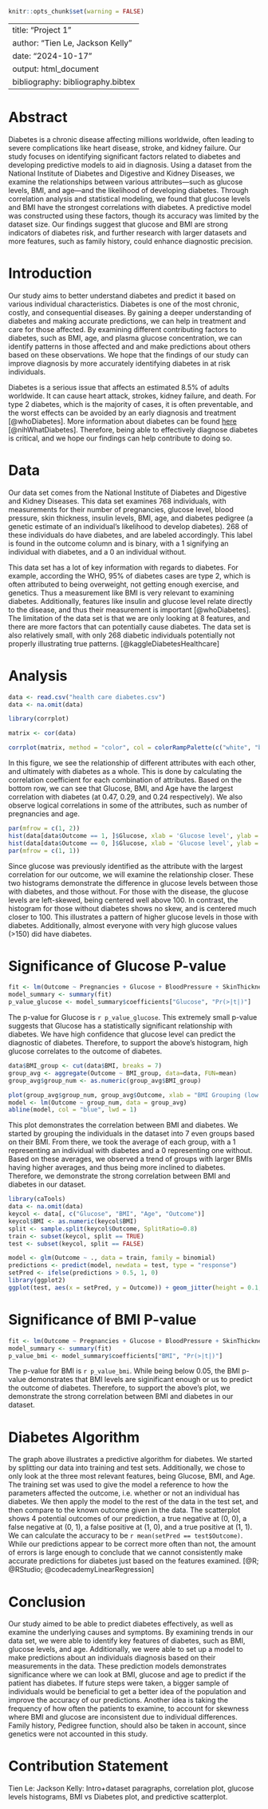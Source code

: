 ```r
knitr::opts_chunk$set(warning = FALSE) 
```

---
title: "Project 1"
author: "Tien Le, Jackson Kelly"
date: "2024-10-17"
output: html_document
bibliography: bibliography.bibtex
---
# Abstract
Diabetes is a chronic disease affecting millions worldwide, often leading to severe complications like heart disease, stroke, and kidney failure. Our study focuses on identifying significant factors related to diabetes and developing predictive models to aid in diagnosis. Using a dataset from the National Institute of Diabetes and Digestive and Kidney Diseases, we examine the relationships between various attributes—such as glucose levels, BMI, and age—and the likelihood of developing diabetes. Through correlation analysis and statistical modeling, we found that glucose levels and BMI have the strongest correlations with diabetes. A predictive model was constructed using these factors, though its accuracy was limited by the dataset size. Our findings suggest that glucose and BMI are strong indicators of diabetes risk, and further research with larger datasets and more features, such as family history, could enhance diagnostic precision.

# Introduction 
Our study aims to better understand diabetes and predict it based on various individual characteristics. Diabetes is one of the most chronic, costly, and consequential diseases. By gaining a deeper understanding of diabetes and making accurate predictions, we can help in treatment and care for those affected. By examining different contributing factors to diabetes, such as BMI, age, and plasma glucose concentration, we can identify patterns in those affected and and make predictions about others based on these observations. We hope that the findings of our study can improve diagnosis by more accurately identifying diabetes in at risk individuals. 

Diabetes is a serious issue that affects an estimated 8.5% of adults worldwide. It can cause heart attack, strokes, kidney failure, and death. For type 2 diabetes, which is the majority of cases, it is often preventable, and the worst effects can be avoided by an early diagnosis and treatment [@whoDiabetes]. More information about diabetes can be found [here](https://www.niddk.nih.gov/health-information/diabetes/overview/what-is-diabetes) [@nihWhatDiabetes]. Therefore, being able to effectively diagnose diabetes is critical, and we hope our findings can help contribute to doing so. 

# Data
Our data set comes from the National Institute of Diabetes and Digestive and Kidney Diseases. This data set examines 768 individuals, with measurements for their number of pregnancies, glucose level, blood pressure, skin thickness, insulin levels, BMI, age, and diabetes pedigree (a genetic estimate of an individual’s likelihood to develop diabetes). 268 of these individuals do have diabetes, and are labeled accordingly. This label is found in the outcome column and is binary, with a 1 signifying an individual with diabetes, and a 0 an individual without. 

This data set has a lot of key information with regards to diabetes. For example, according the WHO, 95% of diabetes cases are type 2, which is often attributed to being overweight, not getting enough exercise, and genetics. Thus a measurement like BMI is very relevant to examining diabetes. Additionally, features like insulin and glucose level relate directly to the disease, and thus their measurement is important [@whoDiabetes]. The limitation of the data set is that we are only looking at 8 features, and there are more factors that can potentially cause diabetes. The data set is also relatively small, with only 268 diabetic individuals potentially not properly illustrating true patterns. [@kaggleDiabetesHealthcare]

# Analysis
```r
data <- read.csv("health care diabetes.csv")
data <- na.omit(data)

library(corrplot)

matrix <- cor(data)

corrplot(matrix, method = "color", col = colorRampPalette(c("white", "blue"))(500), addCoef.col = "black", tl.srt = 45, tl.col = "black")


```

In this figure, we see the relationship of different attributes with each other, and ultimately with diabetes as a whole. This is done by calculating the correlation coefficient for each combination of attributes. Based on the bottom row, we can see that Glucose, BMI, and Age have the largest correlation with diabetes (at 0.47, 0.29, and 0.24 respectively). We also observe logical correlations in some of the attributes, such as number of pregnancies and age. 

```r
par(mfrow = c(1, 2))
hist(data[data$Outcome == 1, ]$Glucose, xlab = 'Glucose level', ylab = '# Observations', main='Glucose Levels w/ Diabetes', xlim = c(min(data$Glucose), max(data$Glucose)), col = "red")
hist(data[data$Outcome == 0, ]$Glucose, xlab = 'Glucose level', ylab = '# Observations', main='Glucose Levels w/out Diabetes', xlim = c(min(data$Glucose), max(data$Glucose)), col = "blue")
par(mfrow = c(1, 1))
```

Since glucose was previously identified as the attribute with the largest correlation for our outcome, we will examine the relationship closer. These two histograms demonstrate the difference in glucose levels between those with diabetes, and those without. For those with the disease, the glucose levels are left-skewed, being centered well above 100. In contrast, the histogram for those without diabetes shows no skew, and is centered much closer to 100. This illustrates a pattern of higher glucose levels in those with diabetes. Additionally, almost everyone with very high glucose values (>150) did have diabetes. 


# Significance of Glucose P-value
```r
fit <- lm(Outcome ~ Pregnancies + Glucose + BloodPressure + SkinThickness + Insulin + BMI + DiabetesPedigreeFunction + Age, data = data)
model_summary <- summary(fit)
p_value_glucose <- model_summary$coefficients["Glucose", "Pr(>|t|)"]
```


The p-value for Glucose is `r p_value_glucose`. 
This extremely small p-value suggests that Glucose has a statistically significant relationship with diabetes. We have high confidence that glucose level can predict the diagnostic of diabetes. Therefore, to support the above's histogram, high glucose correlates to the outcome of diabetes.

```r
data$BMI_group <- cut(data$BMI, breaks = 7)
group_avg <- aggregate(Outcome ~ BMI_group, data=data, FUN=mean)
group_avg$group_num <- as.numeric(group_avg$BMI_group)

plot(group_avg$group_num, group_avg$Outcome, xlab = "BMI Grouping (low to high)", ylab = "Diabetes", main = "BMI and Diabetes", col = "blue", pch = 16)
model <- lm(Outcome ~ group_num, data = group_avg)
abline(model, col = "blue", lwd = 1)
```
 

This plot demonstrates the correlation between BMI and diabetes. We started by grouping the individuals in the dataset into 7 even groups based on their BMI. From there, we took the average of each group, with a 1 representing an individual with diabetes and a 0 representing one without. Based on these averages, we observed a trend of groups with larger BMIs having higher averages, and thus being more inclined to diabetes. Therefore, we demonstrate the strong correlation between BMI and diabetes in our dataset.  



```r
library(caTools)
data <- na.omit(data)
keycol <- data[, c("Glucose", "BMI", "Age", "Outcome")]
keycol$BMI <- as.numeric(keycol$BMI)
split <- sample.split(keycol$Outcome, SplitRatio=0.8)
train <- subset(keycol, split == TRUE)
test <- subset(keycol, split == FALSE)

model <- glm(Outcome ~ ., data = train, family = binomial)
predictions <- predict(model, newdata = test, type = "response")
setPred <- ifelse(predictions > 0.5, 1, 0)
library(ggplot2)
ggplot(test, aes(x = setPred, y = Outcome)) + geom_jitter(height = 0.1, width = 0.1, color = "blue") + labs(title="Can we predict Diabetes?")
```

# Significance of BMI P-value
```r
fit <- lm(Outcome ~ Pregnancies + Glucose + BloodPressure + SkinThickness + Insulin + BMI + DiabetesPedigreeFunction + Age, data = data)
model_summary <- summary(fit)
p_value_bmi <- model_summary$coefficients["BMI", "Pr(>|t|)"]
```
The p-value for BMI is `r p_value_bmi`. While being below 0.05, the BMI p-value demonstrates that BMI levels are siginificant enough or us to predict the outcome of diabetes. Therefore, to support the above's plot, we demonstrate the strong correlation between BMI and diabetes in our dataset.  

# Diabetes Algorithm 
The graph above illustrates a predictive algorithm for diabetes. We started by splitting our data into training and test sets. Additionally, we chose to only look at the three most relevant features, being Glucose, BMI, and Age. The training set was used to give the model a reference to how the parameters affected the outcome, i.e. whether or not an individual has diabetes. We then apply the model to the rest of the data in the test set, and then compare to the known outcome given in the data. The scatterplot shows 4 potential outcomes of our prediction, a true negative at (0, 0), a false negative at (0, 1), a false positive at (1, 0), and a true positive at (1, 1). We can calculate the accuracy to be `r mean(setPred == test$Outcome)`. While our predictions appear to be correct more often than not, the amount of errors is large enough to conclude that we cannot consistently make accurate predictions for diabetes just based on the features examined. [@R; @RStudio; @codecademyLinearRegression]

# Conclusion
Our study aimed to be able to predict diabetes effectively, as well as examine the underlying causes and symptoms. By examining trends in our data set, we were able to identify key features of diabetes, such as BMI, glucose levels, and age. Additionally, we were able to set up a model to make predictions about an individuals diagnosis based on their measurements in the data. These prediction models demonstrates significance where we can look at BMI, glucose and age to predict if the patient has diabetes. If future steps were taken, a bigger sample of individuals would be beneficial to get a better idea of the population and improve the accuracy of our predictions. Another idea is taking the frequency of how often the patients to examine, to account for skewness where BMI and glucose are inconsistent due to individual differences. Family history, Pedigree function, should also be taken in account, since genetics were not accounted in this study. 

# Contribution Statement
Tien Le:
Jackson Kelly: Intro+dataset paragraphs, correlation plot, glucose levels histograms, BMI vs Diabetes plot, and predictive scatterplot. 
